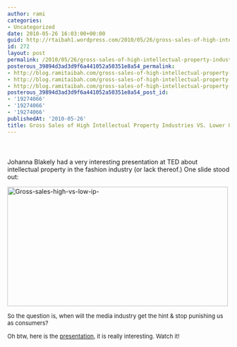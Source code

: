 ```yaml
---
author: rami
categories:
- Uncategorized
date: 2010-05-26 16:03:00+00:00
guid: http://rtaibah1.wordpress.com/2010/05/26/gross-sales-of-high-intellectual-property-industries-vs-lower-ones
id: 272
layout: post
permalink: /2010/05/26/gross-sales-of-high-intellectual-property-industries-vs-lower-ones/
posterous_39894d3ad3d9f6a441052a50351e8a54_permalink:
- http://blog.ramitaibah.com/gross-sales-of-high-intellectual-property-ind
- http://blog.ramitaibah.com/gross-sales-of-high-intellectual-property-ind
- http://blog.ramitaibah.com/gross-sales-of-high-intellectual-property-ind
posterous_39894d3ad3d9f6a441052a50351e8a54_post_id:
- '19274066'
- '19274066'
- '19274066'
publishedAt: '2010-05-26'
title: Gross Sales of High Intellectual Property Industries VS. Lower Ones
---
```


<span style="font-size:12px;"></p> 

<h1 style="font-size:1.6666em;background-color:transparent;font-weight:bold;height:23px;line-height:23px;color:#333333;margin:0 0 5px;padding:0;">
</h1>

<p>
  Johanna Blakely had a very interesting presentation at TED about intellectual property in the fashion industry (or lack thereof.) One slide stood out:
</p>

<p>
  <span style="color:#000000;font-weight:normal;line-height:normal;font-size:13px;"></p> 
  
  <div class='p_embed p_image_embed'>
    <a href="http://139.59.20.41/wp-content/uploads/2011/12/gross-sales-high-vs-low-ip-scaled1000.png"><img alt="Gross-sales-high-vs-low-ip-" height="271" src="http://139.59.20.41/wp-content/uploads/2011/12/gross-sales-high-vs-low-ip-scaled1000.png?w=300" width="500" /></a>
  </div>
  
  <p>
    </span>
  </p>
  
  <p>
    <span style="font-size:small;"><span style="font-size:13px;">So the question is, when will the media industry get the hint & stop punishing us as consumers?&nbsp;</span></span>
  </p>
  
  <p>
    <span style="font-size:small;"><span style="font-size:13px;">Oh btw, here is the <a href="http://www.youtube.com/watch?v=zL2FOrx41N0#" target="_blank">presentation</a>, it is really interesting. Watch it!</span></span>
  </p>
  
  <p>
    </span>
  </p>
